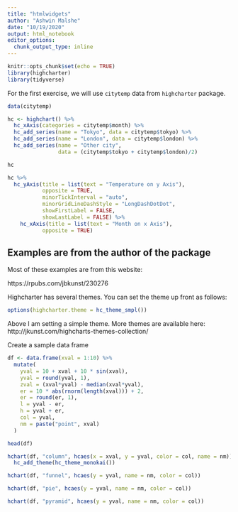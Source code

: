 ```yaml
---
title: "htmlwidgets"
author: "Ashwin Malshe"
date: "10/19/2020"
output: html_notebook
editor_options: 
  chunk_output_type: inline
---
```


```r
knitr::opts_chunk$set(echo = TRUE)
library(highcharter)
library(tidyverse)
```

For the first exercise, we will use `citytemp` data from `highcharter` package.

```r
data(citytemp)
```


```r
hc <- highchart() %>% 
  hc_xAxis(categories = citytemp$month) %>% 
  hc_add_series(name = "Tokyo", data = citytemp$tokyo) %>% 
  hc_add_series(name = "London", data = citytemp$london) %>% 
  hc_add_series(name = "Other city",
                data = (citytemp$tokyo + citytemp$london)/2)

hc

```




```r

hc %>% 
  hc_yAxis(title = list(text = "Temperature on y Axis"),
           opposite = TRUE,
           minorTickInterval = "auto",
           minorGridLineDashStyle = "LongDashDotDot",
           showFirstLabel = FALSE,
           showLastLabel = FALSE) %>% 
    hc_xAxis(title = list(text = "Month on x Axis"),
           opposite = TRUE)
```
## Examples are from the author of the package

Most of these examples are from this website:

https://rpubs.com/jbkunst/230276

Highcharter has several themes. You can set the theme up front as follows:

```r
options(highcharter.theme = hc_theme_smpl())
```

Above I am setting a simple theme. More themes are available here:
http://jkunst.com/highcharts-themes-collection/


Create a sample data frame

```r
df <- data.frame(xval = 1:10) %>% 
  mutate(
    yval = 10 + xval + 10 * sin(xval),
    yval = round(yval, 1),
    zval = (xval*yval) - median(xval*yval),
    er = 10 * abs(rnorm(length(xval))) + 2,
    er = round(er, 1),
    l = yval - er,
    h = yval + er,
    col = yval,
    nm = paste("point", xval)
  )

head(df)
```

```r

hchart(df, "column", hcaes(x = xval, y = yval, color = col, name = nm)) %>% 
  hc_add_theme(hc_theme_monokai())
```
```r
hchart(df, "funnel", hcaes(y = yval, name = nm, color = col))
```
```r
hchart(df, "pie", hcaes(y = yval, name = nm, color = col))
```
```r
hchart(df, "pyramid", hcaes(y = yval, name = nm, color = col))
```

